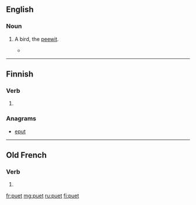 ==English==

===Noun===
{{en-noun}}

# {{context|obsolete|lang=en}} A bird, the [[peewit]].
#* {{rfquotek|François Leguat}}

{{Webster 1913}}

----

==Finnish==

===Verb===
{{head|fi|verb form}}

# {{fi-form of|pr=second-person|pl=singular|mood=indicative|tense=present|pukea}}

===Anagrams===
* [[eput#Finnish|eput]]

----

==Old French==

===Verb===
{{head|fro|verb form}}

# {{inflection of|poeir||3|s|pres|indc|lang=fro}}

[[fr:puet]]
[[mg:puet]]
[[ru:puet]]
[[fi:puet]]